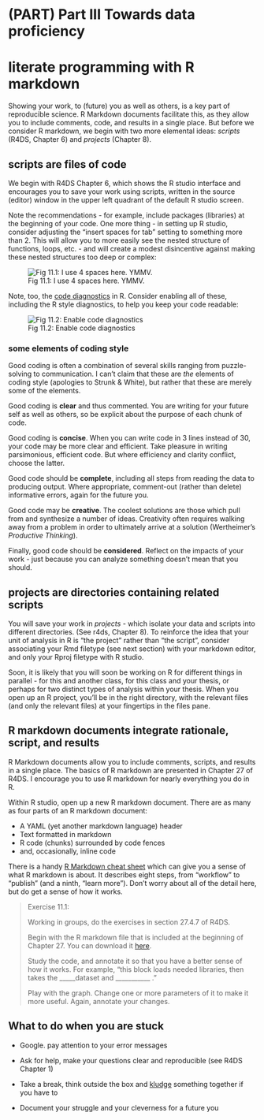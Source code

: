 # (PART) Part III Towards data proficiency {.unnumbered}

# literate programming with R markdown

Showing your work, to (future) you as well as others, is a key part of reproducible science. R Markdown documents facilitate this, as they allow you to include comments, code, and results in a single place. But before we consider R markdown, we begin with two more elemental ideas: *scripts* (R4DS, Chapter 6) and *projects* (Chapter 8).

## scripts are files of code

We begin with R4DS Chapter 6, which shows the R studio interface and encourages you to save your work using scripts, written in the source (editor) window in the upper left quadrant of the default R studio screen.

Note the recommendations - for example, include packages (libraries) at the beginning of your code. One more thing - in setting up R studio, consider adjusting the "insert spaces for tab" setting to something more than 2. This will allow you to more easily see the nested structure of functions, loops, etc. - and will create a modest disincentive against making these nested structures too deep or complex:

![Fig 11.1: I use 4 spaces here. YMMV.](images/RStudioOptions.jpg)

Note, too, the [code diagnostics](https://support.rstudio.com/hc/en-us/articles/205753617-Code-Diagnostics) in R. Consider enabling all of these, including the R style diagnostics, to help you keep your code readable:

![Fig 11.2: Enable code diagnostics](images/codediagnostics.PNG)

### some elements of coding style

Good coding is often a combination of several skills ranging from puzzle-solving to communication. I can't claim that these are *the* elements of coding style (apologies to Strunk & White), but rather that these are merely some of the elements.

Good coding is **clear** and thus commented. You are writing for your future self as well as others, so be explicit about the purpose of each chunk of code.

Good coding is **concise**. When you can write code in 3 lines instead of 30, your code may be more clear and efficient. Take pleasure in writing parsimonious, efficient code. But where efficiency and clarity conflict, choose the latter.

Good code should be **complete**, including all steps from reading the data to producing output. Where appropriate, comment-out (rather than delete) informative errors, again for the future you.

Good code may be **creative**. The coolest solutions are those which pull from and synthesize a number of ideas. Creativity often requires walking away from a problem in order to ultimately arrive at a solution (Wertheimer's *Productive Thinking*).

Finally, good code should be **considered**. Reflect on the impacts of your work - just because you can analyze something doesn't mean that you should.

## projects are directories containing related scripts

You will save your work in *projects* - which isolate your data and scripts into different directories. (See r4ds, Chapter 8). To reinforce the idea that your unit of analysis in R is "the project" rather than "the script", consider associating your Rmd filetype (see next section) with your markdown editor, and only your Rproj filetype with R studio.

Soon, it is likely that you will soon be working on R for different things in parallel - for this and another class, for this class and your thesis, or perhaps for two distinct types of analysis within your thesis. When you open up an R project, you'll be in the right directory, with the relevant files (and only the relevant files) at your fingertips in the files pane.

## R markdown documents integrate rationale, script, and results

R Markdown documents allow you to include comments, scripts, and results in a single place. The basics of R markdown are presented in Chapter 27 of R4DS. I encourage you to use R markdown for nearly everything you do in R.

Within R studio, open up a new R markdown document. There are as many as four parts of an R markdown document:

-   A YAML (yet another markdown language) header
-   Text formatted in markdown
-   R code (chunks) surrounded by code fences
-   and, occasionally, inline code

There is a handy [R Markdown cheat sheet](https://www.rstudio.com/wp-content/uploads/2015/02/rmarkdown-cheatsheet.pdf) which can give you a sense of what R markdown is about. It describes eight steps, from "workflow" to "publish" (and a ninth, "learn more"). Don't worry about all of the detail here, but do get a sense of how it works.

> Exercise 11.1:
>
> Working in groups, do the exercises in section 27.4.7 of R4DS.
>
> Begin with the R markdown file that is included at the beginning of Chapter 27. You can download it [here](https://raw.githubusercontent.com/hadley/r4ds/master/rmarkdown/diamond-sizes.Rmd).
>
> Study the code, and annotate it so that you have a better sense of how it works. For example, "this block loads needed libraries, then takes the \_\_\_\_\_dataset and \_\_\_\_\_\_\_\_\_\_\_ ."
>
> Play with the graph. Change one or more parameters of it to make it more useful. Again, annotate your changes.

## What to do when you are stuck

-   Google. pay attention to your error messages

-   Ask for help, make your questions clear and reproducible (see R4DS Chapter 1)

-   Take a break, think outside the box and [kludge](https://www.google.com/search?newwindow=1&safe=active&rlz=1C1SQJL_enUS782US782&q=Dictionary#dobs=kludge) something together if you have to

-   Document your struggle and your cleverness for a future you

